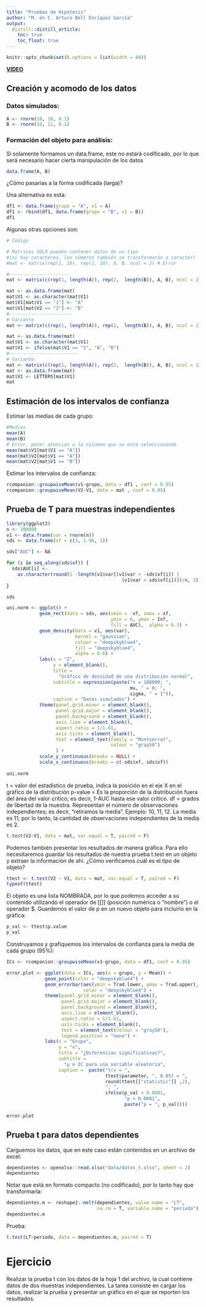 ```yaml
---
title: "Pruebas de Hipótesis"
author: "M. en C. Arturo Bell Enríquez García"
output: 
  distill::distill_article:
    toc: true
    toc_float: true
---
```


```r
knitr::opts_chunk$set(R.options = list(width = 80))
```


**[VIDEO](https://youtu.be/z1XswZD_f_Q)**

## Creación y acomodo de los datos
### Datos simulados:

```r
A <- rnorm(10, 10, 0.1)
B <- rnorm(10, 11, 0.1)
```

### Formación del objeto para análisis:
Si solamente formamos un data.frame, este no estará codificado, por lo que será necesario hacer cierta manipulación de los datos

```r
data.frame(A, B)
```
¿Cómo pasarías a la forma codificada (larga)?

Una alternativa es esta:

```r
df1 <- data.frame(grupo = "A", v1 = A)
df1 <- rbind(df1, data.frame(grupo = "B", v1 = B))
df1
```

Algunas otras opciones son:

```r
# Código

# Matrices SOLO pueden contener datos de un tipo
#(si hay caracteres, los números también se transformarán a caractér)
#mat <- matrix(rep(1, 10), rep(2, 10), A, B, ncol = 2) # Error

#----------------------
mat <- matrix(c(rep(1, length(A)), rep(2,  length(B)), A, B), ncol = 2)

mat <- as.data.frame(mat)
mat$V1 <- as.character(mat$V1)
mat$V1[mat$V1 == "1"] <- "A"
mat$V1[mat$V2 == "2"] <- "B"
#-----------------------
# Variante
mat <- matrix(c(rep(1, length(A)), rep(2,  length(B)), A, B), ncol = 2)

mat <- as.data.frame(mat)
mat$V1 <- as.character(mat$V1)
mat$V1 <- ifelse(mat$V1 == "1", "A", "B")
#-------------------------
# Variante:
mat <- matrix(c(rep(1, length(A)), rep(2,  length(B)), A, B), ncol = 2)
mat <- as.data.frame(mat)
mat$V1 <- LETTERS[mat$V1]
mat

```

## Estimación de los intervalos de confianza
Estimar las medias de cada grupo:

```r
#Medias
mean(A)
mean(B)
# Error, poner atención a la columna que se está seleccionando
mean(mat$V1[mat$V1 == "A"])
mean(mat$V2[mat$V1 == "A"])
mean(mat$V2[mat$V1 == "B"])
```

Estimar los intervalos de confianza:

```r
rcompanion::groupwiseMean(v1~grupo, data = df1 , conf = 0.95)
rcompanion::groupwiseMean(V2~V1, data = mat , conf = 0.95)
```

## Prueba de T para muestras independientes

```r
library(ggplot2)
n <- 100000
v1 <- data.frame(var = rnorm(n))
sds <- data.frame(xf = c(3, 1.96, 1))

sds["AUC"] <- NA

for (i in seq_along(sds$xf)) {
  sds$AUC[i] <-
    as.character(round(1 -length(v1$var[(v1$var < -sds$xf[i]) |
                                          (v1$var > sds$xf[i])])/n, 2))
}

sds

uni.norm <- ggplot() + 
            geom_rect(data = sds, aes(xmin = -xf, xmax = xf, 
                                      ymin = 0, ymax = Inf, 
                                      fill = AUC),  alpha = 0.3) +
            geom_density(data = v1, aes(var),
                         kernel = "gaussian", 
                         colour = "deepskyblue4",
                         fill = "deepskyblue4", 
                         alpha = 0.6) +
            labs(x = "Z",
                 y = element_blank(),
                 title =
                   "Gráfico de densidad de una distribución normal",
                 subtitle = expression(paste("n = 100000; ",
                                             mu, " = 0; ",
                                             sigma, " = 1")),
                 caption = "Datos simulados") +
            theme(panel.grid.minor = element_blank(),
                  panel.grid.major = element_blank(),
                  panel.background = element_blank(),
                  axis.line = element_blank(),
                  aspect.ratio = 1/1.61,
                  axis.ticks = element_blank(),
                  text = element_text(family = "Montserrat",
                                      colour = "gray50")
                  ) +
            scale_y_continuous(breaks = NULL) +
            scale_x_continuous(breaks = c(-sds$xf, sds$xf))
            
uni.norm
```

t = valor del estadístico de prueba, indica la posición en el eje X en el gráfico de la distribución
p-value = Es la proporción de la distribución fuera del área del valor crítico; es decir, 1-AUC hasta ese valor crítico.
df = grados de libertad de la muestra. Representan el número de observaciones independientes; es decir, "retiramos la media". Ejemplo: 10, 11, 12. La media es 11; por lo tanto, la cantidad de observaciones independientes de la media es 2.

```r
t.test(V2~V1, data = mat, var.equal = T, paired = F)
```

Podemos también presentar los resultados de manera gráfica. Para ello necesitaremos guardar los resultados de nuestra prueba t.test en un objeto y extraer la información de ahí. ¿Cómo verificamos cuál es el tipo de objeto?

```r
ttest <- t.test(V2 ~ V1, data = mat, var.equal = T, paired = F)
typeof(ttest)
```

El objeto es una lista NOMBRADA, por lo que podemos acceder a su contenido utilizando el operador de [[]] (posición numérica o "nombre") o el operador $. Guardemos el valor de p en un nuevo objeto para incluirlo en la gráfica:

```r
p_val <- ttest$p.value
p_val
```

Construyamos y grafiquemos los intervalos de confianza para la media de cada grupo (95%):

```r
ICs <- rcompanion::groupwiseMean(v1~grupo, data = df1, conf = 0.95)

error.plot <- ggplot(data = ICs, aes(x = grupo, y = Mean)) +
              geom_point(color = "deepskyblue4") + 
              geom_errorbar(aes(ymin = Trad.lower, ymax = Trad.upper),
                            color = "deepskyblue4") +
              theme(panel.grid.minor = element_blank(),
                    panel.grid.major = element_blank(),
                    panel.background = element_blank(),
                    axis.line = element_blank(),
                    aspect.ratio = 1/1.61,
                    axis.ticks = element_blank(),
                    text = element_text(colour = "gray50"),
                    legend.position = "none") +
              labs(x = "Grupo",
                   y = "x",
                   title = "¿Diferencias significativas?",
                   subtitle = 
                     "µ e IC para una variable aleatoria",
                   caption =  paste("t(v = ",
                                    ttest$parameter, ", 0.05) = ",
                                    round(ttest[["statistic"]] ,2), 
                                    "; ",
                                    ifelse(p_val < 0.0001,
                                           "p < 0.0001",
                                           paste("p = ", p_val))))
              
error.plot
```


## Prueba t para datos dependientes
Carguemos los datos, que en este caso están contenidos en un archivo de excel:

```r
dependientes <- openxlsx::read.xlsx("data/datos_t.xlsx", sheet = 2)
dependientes
```

Notar que está en formato compacto (no codificado), por lo tanto hay que transformarla:

```r
dependientes.m <- reshape2::melt(dependientes, value.name = "LT",
                                 na.rm = T, variable.name = "periodo")
dependientes.m
```

Prueba:
```r
t.test(LT~periodo, data = dependientes.m, paired = T)
```

# Ejercicio

Realizar la prueba t con los datos de la hoja 1 del archivo, la cual contiene datos de dos muestras independientes. La tarea consiste en cargar los datos, realizar la prueba y presentar un gráfico en el que se reporten los resultados.
